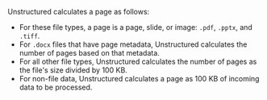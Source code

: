 Unstructured calculates a page as follows:

- For these file types, a page is a page, slide, or image: `.pdf`, `.pptx`, and `.tiff`.
- For `.docx` files that have page metadata, Unstructured calculates the number of pages based on that metadata.
- For all other file types, Unstructured calculates the number of pages as the file's size divided by 100 KB.
- For non-file data, Unstructured calculates a page as 100 KB of incoming data to be processed.